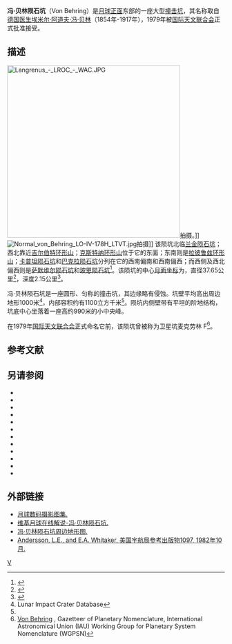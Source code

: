 {{lunar crater data|
 image=Von Behring crater AS15-M-1988.jpg|240px|
 caption=[[阿波罗15号|阿波罗15号]]测绘相机拍摄的图像|
 latitude=7.75|
 N_or_S=S|
 longitude=71.72|
 E_or_W=E|
 diameter=37.65公里|
 depth=2.15公里|
 colong=289|
 eponym=[[埃米尔·阿道夫·冯·贝林|埃米尔·阿·冯·贝林]]}}
'''冯·贝林陨石坑'''（Von Behring）是[[月球正面|月球正面]]东部的一座大型[[撞击坑|撞击坑]]，其名称取自[[德国|德国]][[医生|医生]][[埃米尔·阿道夫·冯·贝林|埃米尔·阿道夫·冯·贝林]]（1854年-1917年），1979年被[[国际天文联合会|国际天文联合会]]正式批准接受。

==描述==
[[Image:Langrenus_-_LROC_-_WAC.JPG|400px]]拍摄。]]
[[Image:Normal_von_Behring_LO-IV-178H_LTVT.jpg|thumb]]拍摄]]
该陨坑北临[[兰金陨石坑|兰金陨石坑]]；西北靠近[[吉尔伯特环形山|吉尔伯特环形山]]；[[克斯特纳环形山|克斯特纳环形山]]位于它的东面；东南则是[[拉彼鲁兹环形山|拉彼鲁兹环形山]]；[[卡普坦陨石坑|卡普坦陨石坑]]和[[巴克拉陨石坑|巴克拉陨石坑]]分列在它的西南偏南和西南偏西；而西侧及西北偏西则是[[萨默维尔陨石坑|萨默维尔陨石坑]]和[[玻恩陨石坑|玻恩陨石坑]]<ref>{{Cite web |url=http://planetarynames.wr.usgs.gov/images/Lunar/lac_81_lo.pdf |title=.pdf Crater Von Behring on LAC-81 map |accessdate=2016-08-08 |archive-date=2013-02-20 |archive-url=https://web.archive.org/web/20130220184629/http://planetarynames.wr.usgs.gov/images/Lunar/lac_81_lo.pdf |dead-url=no }}</ref>。该陨坑的中心[[月面坐标|月面坐标]]为{{Coord|7.75|S|71.72|E|globe:Moon|nogoogle=1|noosm=1}}，直径37.65公里<ref name="IAU">{{Cite web |url=http://planetarynames.wr.usgs.gov/Feature/6436 |title=Directory of the International Astronomical Union |accessdate=2016-08-08 |archive-date=2020-10-24 |archive-url=https://web.archive.org/web/20201024135722/https://planetarynames.wr.usgs.gov/Feature/6436 |dead-url=no }}</ref>，深度2.15公里<ref>{{Cite web |url=http://fisherka.csolutionshosting.net/astronote/plan/craterdepth/html/CraterDepthFeatureNameWestfall.html |title=John E. Westfall's Atlas of the Lunar Terminator, Cambridge Univ. Press (2000) |accessdate=2016-08-08 |archive-date=2014-12-18 |archive-url=https://archive.today/20141218234310/http://fisherka.csolutionshosting.net/astronote/plan/craterdepth/html/CraterDepthFeatureNameWestfall.html |dead-url=no }}</ref>。

冯·贝林陨石坑是一座圆形、匀称的撞击坑，其边缘略有侵蚀。坑壁平均高出周边地形1000米<ref name=LICD>Lunar Impact Crater Database</ref>，内部容积约有1100立方千米<ref name="LICD"/>。陨坑内侧壁带有平坦的阶地结构，坑底中心坐落着一座高约990米的小中央峰。

在1979年[[国际天文联合会|国际天文联合会]]正式命名它前，该陨坑曾被称为卫星坑麦克劳林 F<ref>[http://planetarynames.wr.usgs.gov/Feature/6436 Von Behring] {{Wayback|url=http://planetarynames.wr.usgs.gov/Feature/6436 |date=20201024135722 }}, Gazetteer of Planetary Nomenclature, International Astronomical Union (IAU) Working Group for Planetary System Nomenclature (WGPSN)</ref>。

==参考文献==
{{Reflist}}

==另请参阅==
{{refbegin}}
* {{cite book
  | last1 = Andersson
  | first1 = L. E.
  | last2 = Whitaker
  | first2 = E. A.
  | authorlink2 = Ewen Whitaker
  | date = 1982
  | title = [[NASA|NASA]] Catalogue of Lunar Nomenclature
  | publisher = NASA RP-1097
  | ref = harv
  }}
* {{cite web
  | last = Blue
  | first = Jennifer
  | date = July 25, 2007
  | title = Gazetteer of Planetary Nomenclature
  | publisher = [[United_States_Geological_Survey|USGS]]
  | url = http://planetarynames.wr.usgs.gov/
  | accessdate = 2007-08-05
  | ref = harv
  | archive-date = 2015-05-26
  | archive-url = https://web.archive.org/web/20150526164842/http://planetarynames.wr.usgs.gov/
  | dead-url = no
  }}
* {{cite book
  | last1 = Bussey
  | first1 = B.
  | authorlink1 = Ben Bussey
  | last2 = Spudis
  | first2 = P.
  | authorlink2 = Paul Spudis
  | date = 2004
  | title = The Clementine Atlas of the Moon
  | publisher = Cambridge University Press
  | location = New York
  | isbn = 978-0-521-81528-4
  | ref = harv
  }}
* {{cite book
  | last1 = Cocks
  | first1 = Elijah E.
  | last2 = Cocks
  | first2 = Josiah C.
  | date = 1995
  | title = Who's Who on the Moon: A Biographical Dictionary of Lunar Nomenclature
  | url = https://archive.org/details/isbn_9780936389271
  | publisher = Tudor Publishers
  | isbn = 978-0-936389-27-1
  | ref = harv
  }}
* {{cite web
  | last = McDowell
  | first = Jonathan
  | date = July 15, 2007
  | url = http://host.planet4589.org/astro/lunar/
  | title = Lunar Nomenclature
  | publisher = Jonathan's Space Report
  | accessdate = 2007-10-24
  | ref = harv
  | archive-date = 2015-01-12
  | archive-url = https://web.archive.org/web/20150112233439/http://host.planet4589.org/astro/lunar/
  | dead-url = no
  }}
* {{cite journal| last1 = Menzel| first1 = D. H.| last2 = Minnaert| first2 = M.| last3 = Levin| first3 = B.| last4 = Dollfus| first4 = A.| last5 = Bell| first5 = B.| title = Report on Lunar Nomenclature by the Working Group of Commission 17 of the IAU| doi = 10.1007/BF00171763| journal = Space Science Reviews| volume = 12| issue = 2| pages = 136–186| date = 1971| bibcode = 1971SSRv...12..136M| ref = harv}}
* {{cite book
  | first = Patrick
  | last = Moore
  | authorlink = Patrick Moore
  | date = 2001
  | title = On the Moon
  | url = https://archive.org/details/patrickmooreonmo00patr
  | publisher = Sterling Publishing Co.
  | isbn = 978-0-304-35469-6
  | ref = harv
  }}
* {{cite book
  | first = Fred W.
  | last = Price
  | date = 1988
  | title = The Moon Observer's Handbook
  | publisher = Cambridge University Press
  | isbn = 978-0-521-33500-3
  | ref = harv
  }}
* {{cite book
  | last = Rükl
  | first = Antonín
  | authorlink = Antonín Rükl
  | date = 1990
  | title = Atlas of the Moon
  | publisher = Kalmbach Books
  | isbn = 978-0-913135-17-4
  | ref = harv
  }}
* {{cite book
  | last = Webb
  | first = Rev. T. W.
  | authorlink = Thomas William Webb
  | date = 1962
  | title = Celestial Objects for Common Telescopes
  | url = https://archive.org/details/celestialobjects00webb
  | edition = 6th revised
  | publisher = Dover
  | isbn = 978-0-486-20917-3
  | ref = harv
  }}
* {{cite book
  | first = Ewen A.
  | last = Whitaker
  | authorlink = Ewen Whitaker
  | date = 1999
  | title = Mapping and Naming the Moon
  | publisher = Cambridge University Press
  | isbn = 978-0-521-62248-6
  | ref = harv
  }}
* {{cite book
  | first = Peter T.
  | last = Wlasuk
  | date = 2000
  | title = Observing the Moon
  | publisher = Springer
  | isbn = 978-1-85233-193-1
  | ref = harv
 }}
{{refend}}

==外部链接==
* [http://www.lpi.usra.edu/resources/lunar_orbiter/bin/srch_nam.shtml?von%20Behring%7C0 月球数码摄影图集.] {{Wayback|url=http://www.lpi.usra.edu/resources/lunar_orbiter/bin/srch_nam.shtml?von%20Behring%7C0 |date=20201127015432 }}
* [http://the-moon.wikispaces.com/von+Behring 维基月球在线解说-冯·贝林陨石坑.] {{Wayback|url=http://the-moon.wikispaces.com/von+Behring |date=20180531192439 }}
* [http://www.lpi.usra.edu/resources/mapcatalog/LTO/lto81a4_1/ 冯·贝林陨石坑周边地形图.] {{Wayback|url=http://www.lpi.usra.edu/resources/mapcatalog/LTO/lto81a4_1/ |date=20201127015507 }}
* [http://planet4589.org/astro/lunar/RP-1097.pdf Andersson, L.E., and E.A. Whitaker, 美国宇航局参考出版物1097, 1982年10月.] {{Wayback|url=http://planet4589.org/astro/lunar/RP-1097.pdf |date=20141006125838 }}

[[Category:月球环形山|V]]
{{月球環形山 (T-Z)}}